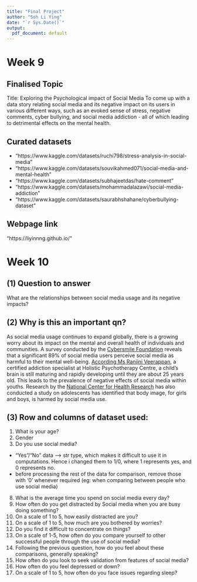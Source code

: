 ```yaml
---
title: "Final Project"
author: "Soh Li Ying"
date: "`r Sys.Date()`"
output:
  pdf_document: default
---
```


# Week 9

## Finalised Topic 
Title: Exploring the Psychological impact of Social Media
To come up with a data story relating social media and its negative impact on its users in various different ways, such as an evoked sense of stress, negative comments, cyber bullying, and social media addiction - all of which leading to detrimental effects on the mental health. 

## Curated datasets
* "https://www.kaggle.com/datasets/ruchi798/stress-analysis-in-social-media\n"
* "https://www.kaggle.com/datasets/souvikahmed071/social-media-and-mental-health\n"
* "https://www.kaggle.com/datasets/subhajeetdas/hate-comment\n"
* "https://www.kaggle.com/datasets/mohammadalazawi/social-media-addiction\n"
* "https://www.kaggle.com/datasets/saurabhshahane/cyberbullying-dataset\n"

## Webpage link
"https://liyinnng.github.io/"

# Week 10

## (1) Question to answer 
What are the relationships between social media usage and its negative impacts?

## (2) Why is this an important qn?
As social media usage continues to expand globally, there is a growing worry about its impact on the mental and overall health of individuals and communities. A survey conducted by the [Cybersmile Foundation](https://www.marketingtechnews.net/news/2022/jun/22/89-of-people-feel-social-media-negatively-affects-their-mental-health/) reveals that a significant 89% of social media users perceive social media as harmful to their mental well-being. [According Ms Ranjini Veerappan](https://www.channelnewsasia.com/singapore/big-read-teenagers-social-media-addiction-cost-mental-health-3647121), a certified addiction specialist at Holistic Psychotherapy Centre, a child's brain is still maturing and rapidly developing until they are about 25 years old. This leads to the prevalence of negative effects of social media within youths. Research by the [National    Center for Health Research](https://www.center4research.org/social-media-affects-mental-health/) has also conducted a study on adolescents has identified that body image, for girls and boys, is harmed by social media use.

## (3) Row and columns of dataset used: 
1. What is your age?
2. Gender
6. Do you use social media?
- "Yes"/"No" data --> str type, which makes it difficult to use it in computations. Hence i changed them to 1/0, where 1 represents yes, and 0 represents no. 
- before processing the rest of the data for comparison, remove those with '0' whenever required (eg: when comparing between people who use social media)
8. What is the average time you spend on social media every day?
10. How often do you get distracted by Social media when you are busy doing something?
12. On a scale of 1 to 5, how easily distracted are you?
13. On a scale of 1 to 5, how much are you bothered by worries?
14. Do you find it difficult to concentrate on things?
15. On a scale of 1-5, how often do you compare yourself to other successful people through the use of social media?
16. Following the previous question, how do you feel about these comparisons, generally speaking?
17. How often do you look to seek validation from features of social media?
18. How often do you feel depressed or down?
20. On a scale of 1 to 5, how often do you face issues regarding sleep?
